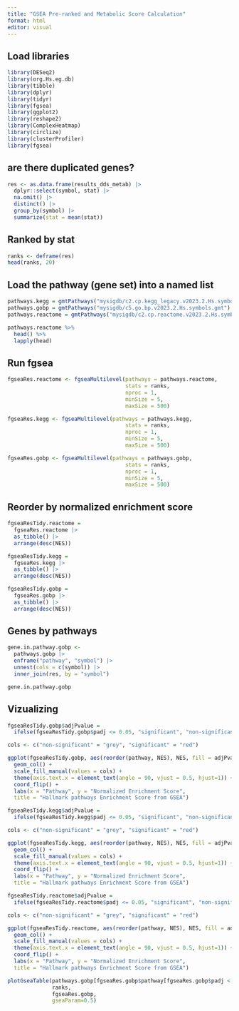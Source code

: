 ```yaml
---
title: "GSEA Pre-ranked and Metabolic Score Calculation"
format: html
editor: visual
---
```


## Load libraries

```r
library(DESeq2)
library(org.Hs.eg.db)
library(tibble)
library(dplyr)
library(tidyr)
library(fgsea)
library(ggplot2)
library(reshape2)
library(ComplexHeatmap)
library(circlize)
library(clusterProfiler)
library(fgsea)
```

## are there duplicated genes?

```r
res <- as.data.frame(results_dds_metab) |>
  dplyr::select(symbol, stat) |>
  na.omit() |>  
  distinct() |>  
  group_by(symbol) |>  
  summarize(stat = mean(stat))
```

## Ranked by stat

```r
ranks <- deframe(res)
head(ranks, 20)
```

## Load the pathway (gene set) into a named list

```r
pathways.kegg = gmtPathways("mysigdb/c2.cp.kegg_legacy.v2023.2.Hs.symbols.gmt")
pathways.gobp = gmtPathways("mysigdb/c5.go.bp.v2023.2.Hs.symbols.gmt")
pathways.reactome = gmtPathways("mysigdb/c2.cp.reactome.v2023.2.Hs.symbols.gmt")
```

```r
pathways.reactome %>% 
  head() %>% 
  lapply(head)
```

## Run fgsea

```r
fgseaRes.reactome <- fgseaMultilevel(pathways = pathways.reactome, 
                                     stats = ranks,
                                     nproc = 1,
                                     minSize = 5,
                                     maxSize = 500)

fgseaRes.kegg <- fgseaMultilevel(pathways = pathways.kegg, 
                                     stats = ranks,
                                     nproc = 1,
                                     minSize = 5,
                                     maxSize = 500)

fgseaRes.gobp <- fgseaMultilevel(pathways = pathways.gobp, 
                                     stats = ranks,
                                     nproc = 1,
                                     minSize = 5,
                                     maxSize = 500)
```

## Reorder by normalized enrichment score

```r
fgseaResTidy.reactome = 
  fgseaRes.reactome |>
  as_tibble() |> 
  arrange(desc(NES))

fgseaResTidy.kegg = 
  fgseaRes.kegg |>
  as_tibble() |> 
  arrange(desc(NES))

fgseaResTidy.gobp = 
  fgseaRes.gobp |>
  as_tibble() |> 
  arrange(desc(NES))
```

## Genes by pathways

```r
gene.in.pathway.gobp <- 
  pathways.gobp |>  
  enframe("pathway", "symbol") |>  
  unnest(cols = c(symbol)) |>  
  inner_join(res, by = "symbol")

gene.in.pathway.gobp
```

## Vizualizing

```r
fgseaResTidy.gobp$adjPvalue = 
  ifelse(fgseaResTidy.gobp$padj <= 0.05, "significant", "non-significant")

cols <- c("non-significant" = "grey", "significant" = "red")

ggplot(fgseaResTidy.gobp, aes(reorder(pathway, NES), NES, fill = adjPvalue)) +
  geom_col() +
  scale_fill_manual(values = cols) +
  theme(axis.text.x = element_text(angle = 90, vjust = 0.5, hjust=1)) +
  coord_flip() +
  labs(x = "Pathway", y = "Normalized Enrichment Score",
  title = "Hallmark pathways Enrichment Score from GSEA")

fgseaResTidy.kegg$adjPvalue = 
  ifelse(fgseaResTidy.kegg$padj <= 0.05, "significant", "non-significant")

cols <- c("non-significant" = "grey", "significant" = "red")

ggplot(fgseaResTidy.kegg, aes(reorder(pathway, NES), NES, fill = adjPvalue)) +
  geom_col() +
  scale_fill_manual(values = cols) +
  theme(axis.text.x = element_text(angle = 90, vjust = 0.5, hjust=1)) +
  coord_flip() +
  labs(x = "Pathway", y = "Normalized Enrichment Score",
  title = "Hallmark pathways Enrichment Score from GSEA")

fgseaResTidy.reactome$adjPvalue = 
  ifelse(fgseaResTidy.reactome$padj <= 0.05, "significant", "non-significant")

cols <- c("non-significant" = "grey", "significant" = "red")

ggplot(fgseaResTidy.reactome, aes(reorder(pathway, NES), NES, fill = adjPvalue)) +
  geom_col() +
  scale_fill_manual(values = cols) +
  theme(axis.text.x = element_text(angle = 90, vjust = 0.5, hjust=1)) +
  coord_flip() +
  labs(x = "Pathway", y = "Normalized Enrichment Score",
  title = "Hallmark pathways Enrichment Score from GSEA")
```

```r
plotGseaTable(pathways.gobp[fgseaRes.gobp$pathway[fgseaRes.gobp$padj < 0.01]], 
              ranks, 
              fgseaRes.gobp,
              gseaParam=0.5)

```
